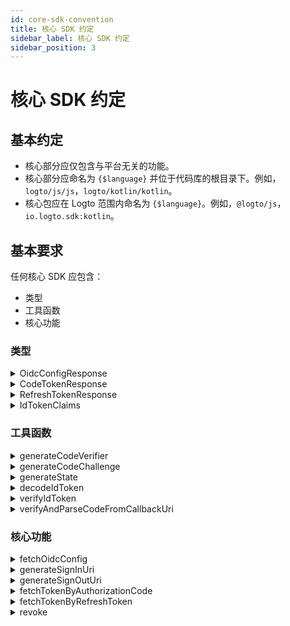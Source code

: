 ```yaml
---
id: core-sdk-convention
title: 核心 SDK 约定
sidebar_label: 核心 SDK 约定
sidebar_position: 3
---
```


# 核心 SDK 约定

## 基本约定

- 核心部分应仅包含与平台无关的功能。
- 核心部分应命名为 `{$language}` 并位于代码库的根目录下。例如，`logto/js/js`，`logto/kotlin/kotlin`。
- 核心包应在 Logto 范围内命名为 `{$language}`。例如，`@logto/js`，`io.logto.sdk:kotlin`。

## 基本要求

任何核心 SDK 应包含：

- 类型
- 工具函数
- 核心功能

### 类型

<details>
  <summary>OidcConfigResponse</summary>

身份提供商 (IdP) 的配置，可以通过 `/oidc/.well-known/openid-configuration` API 获取。

**属性**

| 名称                  | 类型     |
| --------------------- | -------- |
| authorizationEndpoint | `string` |
| tokenEndpoint         | `string` |
| endSessionEndpoint    | `string` |
| revocationEndpoint    | `string` |
| jwksUri               | `string` |
| issuer                | `string` |

</details>

<details>
  <summary>CodeTokenResponse</summary>

`/oidc/token` 的响应数据（通过授权码）。

**属性**

| 名称         | 类型     | 必需 |
| ------------ | -------- | ---- |
| accessToken  | `string` | ✅   |
| refreshToken | `string` |      |
| idToken      | `string` | ✅   |
| scope        | `string` | ✅   |
| expiresIn    | `number` | ✅   |

</details>

<details>
  <summary>RefreshTokenResponse</summary>

通过刷新令牌刷新令牌时，`/oidc/token` 的响应数据（通过刷新令牌）。

**属性**

| 名称         | 类型     | 必需 |
| ------------ | -------- | ---- |
| accessToken  | `string` | ✅   |
| refreshToken | `string` | ✅   |
| idToken      | `string` |      |
| scope        | `string` | ✅   |
| expiresIn    | `number` | ✅   |

</details>

<details>
  <summary>IdTokenClaims</summary>

ID 令牌携带的声明。

**属性**

| 名称     | 类型     | 必需 |
| -------- | -------- | ---- |
| sub      | `string` | ✅   |
| aud      | `string` | ✅   |
| exp      | `number` | ✅   |
| iat      | `number` | ✅   |
| iss      | `string` | ✅   |
| atHash   | `string` |      |
| username | `string` |      |
| name     | `string` |      |
| avatar   | `string` |      |

</details>

### 工具函数

<details>
  <summary>generateCodeVerifier</summary>

生成一个代码验证器。  
代码验证器的长度硬编码为 64。  
返回值必须加密为 URL 安全的 base64 格式字符串。

**参考**

- [PKCE](https://oauth.net/2/pkce/)

**参数**

无。

**返回类型**

`string`

</details>

<details id="generatecodeverifier">
  <summary>generateCodeChallenge</summary>

基于代码验证器生成代码挑战。  
此方法加密代码验证器，并以 URL 安全的 Base64 格式返回结果。  
我们在 Logto V1 中将加密算法硬编码为 `SHA-256`。

**参考**

- [PKCE](https://oauth.net/2/pkce/)

**参数**

| 名称         | 类型     | 备注                         |
| ------------ | -------- | ---------------------------- |
| codeVerifier | `string` | 由 generateCodeVerifier 生成 |

**返回类型**

`string`

</details>

<details>
  <summary>generateState</summary>

"State" 用于防止 CSRF 攻击。  
"State" 的长度硬编码为 64。  
返回的结果字符串必须加密为 URL 安全的 base64 格式字符串。

**参考**

- [CSRF](https://datatracker.ietf.org/doc/html/rfc6749#section-10.12)

**参数**

无。

**返回类型**

`string`

</details>

<details>
  <summary>decodeIdToken</summary>

解码一个 ID 令牌而不进行秘密验证。  
返回一个 `IdTokenClaims`，其中包含所有在有效负载部分的令牌声明。

**参数**

| 名称  | 类型     |
| ----- | -------- |
| token | `string` |

**返回类型**

`IdTokenClaims`

**抛出**

- `token` 不是有效的 JWT。

</details>

<details>
  <summary>verifyIdToken</summary>

验证一个 ID 令牌是否合法。

**验证签名密钥**

OIDC 支持 JSON Web Key Set。
此函数接受来自第三方库 (jose) 的 `JsonWebKeySet` 对象进行验证。

```json
// JsonWebKeySet 示例
{
  "keys": [
    {
      "kty": "RSA",
      "use": "sig",
      "kid": "xxxx",
      "e": "xxxx",
      "n": "xxxx"
    }
  ]
}
```

**验证声明**

- 验证 ID 令牌中的 `iss` 是否与此令牌的发行者匹配。
- 验证 `aud`（受众）声明是否等于客户端 ID。
- 验证当前时间是否在过期时间之前。
- 验证签发时间 (`iat`) 是否不超过当前时间的 +/- 1 分钟。

**参考**

- [OpenID connect core - ID Token Validation](https://openid.net/specs/openid-connect-core-1_0.html#IDTokenValidation)

**参数**

| 名称     | 类型            |
| -------- | --------------- |
| idToken  | `string`        |
| clientId | `string`        |
| issuer   | `string`        |
| jwks     | `JsonWebKeySet` |

**返回类型**

`void`

**抛出**

- 验证签名密钥失败
- 验证声明失败

</details>

<details>
  <summary>verifyAndParseCodeFromCallbackUri</summary>

验证登录回调 URI 是否合法，并返回从回调 URI 中提取的 `code`。

**验证回调 URI**

- 验证 `callbackUri` 应以 `redirectUri` 开头
- 验证 `callbackUri` 中没有 `error`（参见 [Error Response](https://datatracker.ietf.org/doc/html/rfc6749#section-4.1.2.1) 中的重定向 URI）。
- 验证 `callbackUri` 包含 `state`，应等于你在 `generateSignInUri` 中指定的 `state` 值。
- 验证 `callbackUri` 包含参数值 `code`，你将在请求 `/oidc/token`（通过刷新令牌）时使用。

**参数**

| 名称        | 类型     |
| ----------- | -------- |
| callbackUri | `string` |
| redirectUri | `string` |
| state       | `string` |

**返回类型**

`string`

**抛出**

- 验证失败

</details>

### 核心功能

<details>
  <summary>fetchOidcConfig</summary>

通过请求 `/oidc/.well-known/openid-configuration` 返回 `OidcConfigResponse`。

**参数**

| 名称     | 类型     | 备注          |
| -------- | -------- | ------------- |
| endpoint | `string` | OIDC 服务端点 |

**返回类型**

`OidcConfigResponse`

**抛出**

- 获取失败

</details>

<details>
  <summary>generateSignInUri</summary>

**参数**

| 名称                  | 类型       | 必需 | 备注                               |
| --------------------- | ---------- | ---- | ---------------------------------- |
| authorizationEndpoint | `string`   | ✅   |                                    |
| clientId              | `string`   | ✅   |                                    |
| redirectUri           | `string`   | ✅   |                                    |
| codeChallenge         | `string`   | ✅   |                                    |
| state                 | `string`   | ✅   |                                    |
| scopes                | `string[]` |      | 实现可能会根据语言规范而有所不同。 |
| resources             | `string[]` |      | 实现可能会根据语言规范而有所不同。 |
| prompt                | `string`   |      | 默认值：`consent`。                |

URL 将基于 `authorizationEndpoint` 生成，并包含以下查询参数：

**登录 URL 查询参数**

| 查询键                | 必需 | 备注                                                                                     |
| --------------------- | ---- | ---------------------------------------------------------------------------------------- |
| client_id             | ✅   |                                                                                          |
| redirect_uri          | ✅   |                                                                                          |
| code_challenge        | ✅   |                                                                                          |
| code_challenge_method | ✅   | 硬编码为 S256。                                                                          |
| state                 | ✅   |                                                                                          |
| scope                 | ✅   | scope 始终包含 openid 和 offline_access，即使输入的 scope 提供了空或空的 scope 值。      |
| resource              |      | 我们可以多次将 resource 添加到 uri，后端会将它们转换为列表。例如 `resource=a&resource=b` |
| response_type         | ✅   | 硬编码为 code。                                                                          |
| prompt                | ✅   |                                                                                          |

**返回类型**

`string`

</details>

<details>
  <summary>generateSignOutUri</summary>

**参数**

| 名称                  | 类型     | 必需 |
| --------------------- | -------- | ---- |
| endSessionEndpoint    | `string` | ✅   |
| idToken               | `string` | ✅   |
| postLogoutRedirectUri | `string` |      |

要生成的 URL 将基于 `endSessionEndpoint`，并包含以下查询参数：

**注销 URL 查询参数**

| 查询键                   | 必需 | 备注                                |
| ------------------------ | ---- | ----------------------------------- |
| id_token_hint            | ✅   | 输入的 `idToken` 参数               |
| post_logout_redirect_uri |      | 输入的 `postLogoutRedirectUri` 参数 |

**返回类型**

`string`

</details>

<details>
  <summary>fetchTokenByAuthorizationCode</summary>

通过请求 `/oidc/token`（通过授权码）获取令牌 (`CodeTokenResponse`)。

**参数**

| 名称          | 类型     | 必需 |
| ------------- | -------- | ---- |
| tokenEndpoint | `string` | ✅   |
| code          | `string` | ✅   |
| codeVerifier  | `string` | ✅   |
| clientId      | `string` | ✅   |
| redirectUri   | `string` | ✅   |
| resource      | `string` |      |

**HTTP 请求**

- 端点：`/oidc/token`
- 方法：`POST`
- 内容类型：`application/x-www-form-urlencoded`
- 负载：

| 查询键        | 类型                           | 必需 |
| ------------- | ------------------------------ | ---- |
| grant_type    | `string: 'authorization_code'` | ✅   |
| code          | `string`                       | ✅   |
| code_verifier | `string`                       | ✅   |
| client_id     | `string`                       | ✅   |
| redirect_uri  | `string`                       | ✅   |
| resource      | `string`                       |      |

**返回类型**

`CodeTokenResponse`

**抛出**

- 获取失败

</details>

<details>
  <summary>fetchTokenByRefreshToken</summary>

通过 `/oidc/token`（通过刷新令牌）获取令牌 (`RefreshTokenTokenResponse`)。

**参数**

| 名称          | 类型       | 必需 |
| ------------- | ---------- | ---- |
| tokenEndpoint | `string`   | ✅   |
| clientId      | `string`   | ✅   |
| refreshToken  | `string`   | ✅   |
| resource      | `string`   |      |
| scopes        | `string[]` |      |

**HTTP 请求**

- 端点：`/oidc/token`
- 方法：`POST`
- 内容类型：`application/x-www-form-urlencoded`
- 负载：

| 查询键        | 类型                      | 必需 | 备注                                                |
| ------------- | ------------------------- | ---- | --------------------------------------------------- |
| grant_type    | `string: 'refresh_token'` | ✅   |                                                     |
| refresh_token | `string`                  | ✅   |                                                     |
| client_id     | `string`                  | ✅   |                                                     |
| resource      | `string`                  |      |                                                     |
| scope         | `string`                  |      | 我们用空格连接 `scopes` 值来构造这个 `scope` 字符串 |

**返回类型**

`RefreshTokenTokenResponse`

**抛出**

- 获取失败

</details>

<details>
  <summary>revoke</summary>

请求 `/oidc/token/revocation` API 通知授权服务器先前获取的刷新或访问令牌不再需要。

**参数**

| 名称               | 类型     | 备注         |
| ------------------ | -------- | ------------ |
| revocationEndpoint | `string` |              |
| clientId           | `string` |              |
| token              | `string` | 要撤销的令牌 |

**HTTP 请求**

- 端点：`/oidc/token/revocation`
- 方法：`POST`
- 内容类型：`application/x-www-form-urlencoded`
- 负载：

| 查询键    | 类型     |
| --------- | -------- |
| client_id | `string` |
| token     | `string` |

**返回类型**

`void`

**抛出**

- 撤销失败

</details>
